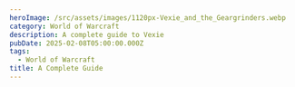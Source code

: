```yaml
---
heroImage: /src/assets/images/1120px-Vexie_and_the_Geargrinders.webp
category: World of Warcraft
description: A complete guide to Vexie
pubDate: 2025-02-08T05:00:00.000Z
tags:
  - World of Warcraft
title: A Complete Guide
---
```


<script src="https://wow.zamimg.com/widgets/power.js" async />

This is a fight containing two phases. In P1, you will fight Vexie in her Geargrinder, where she has a normal threat table and requires two tanks, with multiple adds spawning throughout the phase that must be killed and do not require tanking.

In P2, the boss will no longer require tanking and instead will remain stationary.  All active Biker adds will despawn and tanks should focus on controlling the Pit Mechanics and doing as much damage to the boss as they can with everyone else.

**The boss takes full damage in P1, but in P2 takes 100% increased damage.**

There will be details on how best to approach this encounter from every role, as well as clips displaying how the most important abilities can be handled.  You can expect to come away from this guide with a full understanding of every aspect of it and the most optimal way to approach it.

# Full List of Boss Abilities for Reference

*All links sourced from Wowhead through their generous API*

**Phase One**

* <a href="https://www.wowhead.com/ptr-2/spell=466615/protective-plating" class="wowhead">Protective Plating</a>
* <a href="https://www.wowhead.com/ptr-2/spell=471403/unrelenting-car-nage" class="wowhead">Unrelenting CAR-nage</a>
* <a href="https://www.wowhead.com/ptr-2/spell=459943/call-bikers" class="wowhead">Call Bikers</a>
* <a href="https://www.wowhead.com/ptr-2/spell=459453/blaze-of-glory" class="wowhead">Blaze of Glory</a>
* <a href="https://www.wowhead.com/ptr-2/spell=460625/burning-shrapnel" class="wowhead">Burning Shrapnel</a>
* <a href="https://www.wowhead.com/ptr-2/spell=459994/hot-wheels" class="wowhead">Hot Wheels</a>
* <a href="https://www.wowhead.com/ptr-2/spell=459666/spew-oil" class="wowhead">Spew Oil</a>
* <a href="https://www.wowhead.com/ptr-2/spell=468207/incendiary-fire" class="wowhead">Incendiary Fire</a>
* <a href="https://www.wowhead.com/ptr-2/spell=1216577/bomb-voyage" class="wowhead">Bomb Voyage!</a>
* <a href="https://www.wowhead.com/ptr-2/spell=459627/tank-buster" class="wowhead">Tank Buster</a>
* <a href="https://www.wowhead.com/ptr-2/spell=468147/exhaust-fumes" class="wowhead">Exhaust Fumes</a>
* <a href="https://www.wowhead.com/ptr-2/spell=468129/oil-slick" class="wowhead">Oil Slick</a>

**Phase Two**

* <a href="https://www.wowhead.com/ptr-2/spell=460603/mechanical-breakdown" class="wowhead">Mechanical Breakdown</a>
* <a href="https://www.wowhead.com/ptr-2/spell=460386/backfire" class="wowhead">Backfire</a>
* <a href="https://www.wowhead.com/ptr-2/spell=460625/burning-shrapnel" class="wowhead">Burning Shrapnel</a>
* <a href="https://www.wowhead.com/ptr-2/spell=460116/tune-up" class="wowhead">Tune Up</a>
* <a href="https://www.wowhead.com/ptr-2/spell=460153/repair" class="wowhead">Repair</a>

# Important Abilities

**Phase One**

* **Call Bikers** - Vexie will summon a wave of several bikers, which will spawn at the edges of the arena.  They will then charge towards a raid member, which is indicated with a Blaze line. Getting hit by this line is not fatal, but...I mean...don't get hit.
* <img src="https://cdn.shawnzhome.com/shawnzhome/videos/LoU/converted-vexie/bikers.webp" />
* **Blaze of Glory** - When a Biker is defeated, a player (literally anyone in the raid can do this) can right-click on their abandoned vehicle, taking control of it. They will then be able to press 1, shooting the bike at the boss. This is done to remove stacks of **Protective Plating**. Each bike removes only 1 stack. It takes a few seconds for the bike to shoot off, so do not move your aim, and the boss should remain stationary during this time as well.
* <img src="https://cdn.shawnzhome.com/shawnzhome/videos/LoU/converted-vexie/blazeofglory.webp" />
* **Spew Oil** - The boss will mark several players (two as of this writing) with a purple circle. After a few moments, they will then take damage and receive a 12 second DoT. On Heroic and higher, this also leaves a pool that slows and deals damage to anyone inside it, as well as a slip'n'slide effect.  It will also stun any Bikers that charge through it for 5 seconds.
* <img src="https://cdn.shawnzhome.com/shawnzhome/videos/LoU/converted-vexie/spewoil.webp" />
* Incendiary Fire - This will pick several players and launch a barrage of fire at them, dealing moderate damage to anyone hit. This also burns away any Oil Slicks in the area.
* <img src="https://cdn.shawnzhome.com/shawnzhome/videos/LoU/converted-vexie/incendiaryfire.webp" />
* Tank Buster - The only tank mechanic of the fight.  You can swap on each one. It does not do a terrible amount of damage, and knocks you back a decent distance. On Heroic and higher it will also leave an Oil Slick.

**Phase Two**

* Mechanical Breakdown - The boss stops moving and ceases to melee.  During this time, it takes 100% increased damage and instead constantly shoots out Burning Shrapnel, dealing moderat damage to anyone hit.
* <img src="https://cdn.shawnzhome.com/shawnzhome/videos/LoU/converted-vexie/mechanicalbreakdown.webp" />
* Tune-Up - This stage lasts a maximum of 45 seconds. Vexie will call in mechanics to repair here, ending the phase faster if they are successful. These mechanics are fully cc'able and kickable, and you should do your best to control and cleave them down at this time.
* <img src="https://cdn.shawnzhome.com/shawnzhome/videos/LoU/converted-vexie/tuneup.webp" />

# Strategy (Normal and Heroic)

* The boss will begin, unsurprisingly, in P1.  She should be tanked against the edge of the arena, and the raid should be loosely stacked near the edges.
* Tanks should simply swap on every Tank Buster
* Spew Oils should walk out of the group. On Heroic, place these in such a way that they form an obstacle for the bikers, causing them to slide over them. If any are placed in an errant location, the raid should adjust so that the charges are baited over the oil.
* Excess/detrimental oil slicks should be destroyed by players who get the Incendiary Fire mechanic. Otherwise, make sure to simply kite the fire out of the group and away from any Oil that is needed.
* As of writing, 3 Bikers are spawned with each wave. The boss begins with 6 stacks of Plating, so it will take 2 waves minimum to remove her plating and begin the damage amp phase. An average group will take roughly 1:45 to remove all plating. CDs shorter than this should be saved, and Bloodlust should be used for this first damage amp phase. As this phase does technically last a maximum of 45 seconds, you may also simply choose to phase the boss and hold lust for when 2 minutes come up, and thus be able to send all CDs **except** for 3 minutes on pull.
* During P2, *everyone* should make sure to help control the mechanics. Hard CC and interrupts alike work to prevent them from repairing, and anyone who does efficient cleave should do so in order to ensure the phase lasts as long as possible.

# Mythic Changes

* In Phase One, Bikers will now launch 2 Oil Cannisters into the air when defeated. Failing to soak these leaves an Oil Slick behind.  Soaking these cannisters prevents you from soaking another for 1 minute. Multiple players can soak the same cannister.
* The Bikes can no longer be mounted without first being fueled. Each bike requires two cannisters, and thus two players who have soaked.
* During Phase Two, a Support Rig now spawns. This provides a 15 yard aura of immunity to crowd control and interrupt effects (silences included).

# Mythic Strategy

* Nothing much changes overall. The way you handle the encounter is largely the same. The only thing necessary is that you need either hard assign players to fuel the bikes (of which you require a minimum of 12 unless you do some phase prolonging), or yolo soak.  Both are fine, but obviously each has its downsides.
* As mentioned, multiple players can soak the same Oil Cannisters. This means that theoretically you only need to soak the very first cannisters of each wave, and then simply let the other Cannisters explode and get rid of them with the Fire.
* Oil is much more of a concern in general. The Support Rigs make the burn phases much shorter, so you may actually need players to regularly clear Oil due to the various mechanics.
* As of writing, Support Rigs seem to spawn in every 10 seconds during Phase Two. They also seem to despawn upon being hard CC'ed and do not necessarily need to be focused and killed. If this is true, you would need 4 players dedicated to doing so to make it feasible to extend the phase the full duration.
* If this is not true, then adjusting the mechanics to the opposite side of the approaching Support Rigs would be ideal while the Support Rigs are cleaved down. Play the fight as you did on Heroic besides this.

# Notes on Healing

This encounter is not particularly stressful for healing. The tanks can almost entirely manage their health solo, and there is practically nothing to heal in P1. During P2, the damage profile is light rot across the entire raid.

Damage events during P1 are almost entirely on random players throughout this phase. Several players at a time will be hit by Bomb Voyage, which is light by itself, the Oil Slicks and on Mythic soaking the Oil, and the damage caused by shooting a bike at the boss, which deals light damage to the raid on impact.  All of this is able to be handled by standard healing and does not require cooldowns.

# Notes on Tanking

This is by far the simplest fight in the raid to tank, tied with Cauldron of Carnage.  All you need do is swap on every Tank Buster cast. Beyond that, simply tank the boss at the edge of the arena (wherever you prefer) and move it as little as necessary.

# Defensive Usage

While there is very little outgoing damage on this fight, defensives can and still should be used. The best damage events to defensive are any time you see more than two bikes being shot at the boss at the same time, if you get both Spew Oil and Bomb Voyage!, or during the latter half of a Mechanical Breakdown. as healing CDs begin to wind down.

# Movement Cooldowns

There is no great need for movement in this fight, however, abilities such as Spatial Paradox are useful in P2 for healers as there are swirlies to dodge at this time, and thus are useful for any healer casting a channeled healing cooldown or something similar.

# Damage Profile best suited for this encounter

This encounter presents no real damage check in any fashion, being a first boss.  However, 2 minute burst classes will excel on this fight, especially any with built in cleave. The best loadout for this fight is 1-2 minute burst with light cleave built in.  Spread cleave, such as that provided by Boomkins, Locks, or Spriests, is useful during P1 if charges are not baited properly, but not sorely needed.

Target swapping is not a true concern, and more of a bait than anything. You should strive to do as much damage as possible to the boss during its weakened state, and not prioritize killing the mechanics over simply controlling and interrupting them.
